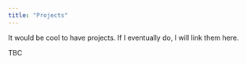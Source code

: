 ```yaml
---
title: "Projects"
---
```


It would be cool to have projects. If I eventually do, I will link them here. 

TBC